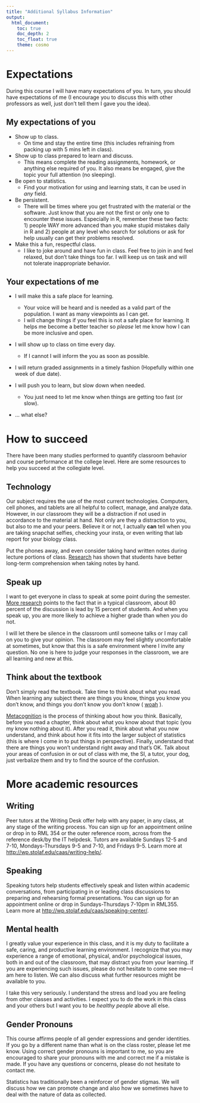 ```yaml
---
title: "Additional Syllabus Information"
output: 
  html_document:
    toc: true
    doc_depth: 2
    toc_float: true
    theme: cosmo
---
```


# Expectations
During this course I will have many expectations of you. In turn, you should have expectations of me (I encourage you to discuss this with other professors as well, just don't tell them I gave you the idea).

## My expectations of you

* Show up to class.
    * On time and stay the entire time (this includes refraining from packing up with 5 mins left in class).

* Show up to class prepared to learn and discuss.
    * This means complete the reading assignments, homework, or anything else required of you. It also means be engaged, give the topic your full attention (no sleeping).
    
* Be open to statistics. 
    * Find your motivation for using and learning stats, it can be used in *any* field.

* Be persistent.
    * There will be times where you get frustrated with the material or the software. Just know that you are not the first or only one to encounter these issues. Especially in R, remember these two facts: 1) people WAY more advanced than you make stupid mistakes daily in R and 2) people at any level who search for solutions or ask for help usually can get their problems resolved.
    
* Make this a fun, respectful class.
    * I like to joke around and have fun in class. Feel free to join in and feel relaxed, but don't take things too far. I will keep us on task and will not tolerate inappropriate behavior.
    
## Your expectations of me

* I will make this a safe place for learning.
    * Your voice will be heard and is needed as a valid part of the population. I want as many viewpoints as I can get.
    * I will change things if you feel this is not a safe place for learning. It helps me become a better teacher so *please* let me know how I can be more inclusive and open.

* I will show up to class on time every day.
    * If I cannot I will inform the you as soon as possible.
    
* I will return graded assignments in a timely fashion (Hopefully within one week of due date).

* I will push you to learn, but slow down when needed.
    * You just need to let me know when things are getting too fast (or slow).
    
* ... what else?


# How to succeed

There have been many studies performed to quantify classroom behavior and course performance at the college level. Here are some resources to help you succeed at the collegiate level.

## Technology
Our subject requires the use of the most current technologies. Computers, cell phones, and tablets are all helpful to collect, manage, and analyze data. However, in our classroom they will be a distraction if not used in accordance to the material at hand. Not only are they a distraction to you, but also to me and your peers. Believe it or not, I actually **can** tell when you are taking snapchat selfies, checking your insta, or even writing that lab report for your biology class. 

Put the phones away, and even consider taking hand written notes during lecture portions of class. [Research](https://www.psychologicalscience.org/news/releases/take-notes-by-hand-for-better-long-term-comprehension.html) has shown that students have better long-term comprehension when taking notes by hand.

## Speak up
I want to get everyone in class to speak at some point during the semester. [More research](http://www.ascd.org/publications/educational-leadership/nov14/vol72/num03/Get-All-Students-to-Speak-Up.aspx) points to the fact that in a typical classroom, about 80 percent of the discussion is lead by 15 percent of students. And when you speak up, you are more likely to achieve a higher grade than when you do not.

I will let there be silence in the classroom until someone talks or I may call on you to give your opinion. The classroom may feel slightly uncomfortable at sometimes, but know that this is a safe environment where I invite any question. No one is here to judge your responses in the classroom, we are all learning and new at this.

## Think about the textbook
Don't simply read the textbook. Take time to think about what you read. When learning any subject there are things you know, things you know you don't know, and things you don't know you don't know ( [woah](https://www.youtube.com/watch?v=9CS7j5I6aOc) ). 

[Metacognition](https://cft.vanderbilt.edu/guides-sub-pages/metacognition/) is the process of thinking about how you think. Basically, before you read a chapter, think about what you know about that topic (you my know nothing about it). After you read it, think about what you now understand, and think about how it fits into the larger subject of statistics (this is where I come in to put things in perspective). Finally, understand that there are things you won't understand right away and that's OK. Talk about your areas of confusion in or out of class with me, the SI, a tutor, your dog, just verbalize them and try to find the source of the confusion.

# More academic resources

## Writing

Peer tutors at the Writing Desk offer help with any paper, in any class, at any stage of the writing process. You can sign up for an appointment online or drop in to RML 354 or the outer reference room, across from the reference desk/by the IT helpdesk. Tutors are available Sundays 12-5 and 7-10, Mondays-Thursdays 9-5 and 7-10, and Fridays 9-5. Learn more at [http://wp.stolaf.edu/caas/writing-help/](http://wp.stolaf.edu/caas/writing-help/).

## Speaking

Speaking tutors help students effectively speak and listen within academic conversations, from participating in or leading class discussions to preparing and rehearsing formal presentations. You can sign up for an appointment online or drop in Sundays-Thursdays 7-10pm in RML355. Learn more at [http://wp.stolaf.edu/caas/speaking-center/](http://wp.stolaf.edu/caas/speaking-center/).

## Mental health

I greatly value your experience in this class, and it is my duty to facilitate a safe, caring, and productive learning environment. I recognize that you may experience a range of emotional, physical, and/or psychological issues, both in and out of the classroom, that may distract you from your learning.
If you are experiencing such issues, please do not hesitate to come see me—I am here to listen. We can also discuss what further resources might be available to you.

I take this very seriously. I understand the stress and load you are feeling from other classes and activities. I expect you to do the work in this class and your others but I want you to be *healthy people* above all else.

## Gender Pronouns

This course affirms people of all gender expressions and gender identities. If you go by a different name than what is on the class roster, please let me know. Using correct gender pronouns is important to me, so you are encouraged to share your pronouns with me and correct me if a mistake is made. If you have any questions or concerns, please do not hesitate to contact me.

Statistics has traditionally been a reinforcer of gender stigmas. We will discuss how we can promote change and also how we sometimes have to deal with the nature of data as collected.